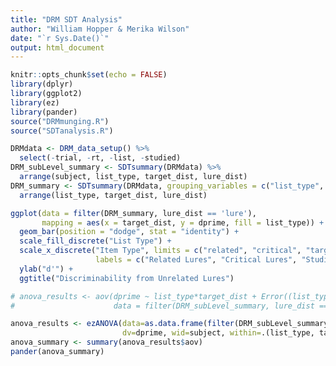 ---
title: "DRM SDT Analysis"
author: "William Hopper & Merika Wilson"
date: "`r Sys.Date()`"
output: html_document
---

```{r setup, include=FALSE}
knitr::opts_chunk$set(echo = FALSE)
library(dplyr)
library(ggplot2)
library(ez)
library(pander)
source("DRMmunging.R")
source("SDTanalysis.R")
```

```{r summarise}
DRMdata <- DRM_data_setup() %>% 
  select(-trial, -rt, -list, -studied)
DRM_subLevel_summary <- SDTsummary(DRMdata) %>%
  arrange(subject, list_type, target_dist, lure_dist)
DRM_summary <- SDTsummary(DRMdata, grouping_variables = c("list_type", "class")) %>%
  arrange(list_type, target_dist, lure_dist)
```

```{r plot}
ggplot(data = filter(DRM_summary, lure_dist == 'lure'),
       mapping = aes(x = target_dist, y = dprime, fill = list_type)) + 
  geom_bar(position = "dodge", stat = "identity") + 
  scale_fill_discrete("List Type") + 
  scale_x_discrete("Item Type", limits = c("related", "critical", "target"),
                   labels = c("Related Lures", "Critical Lures", "Studied Items")) +
  ylab("d'") +
  ggtitle("Discriminability from Unrelated Lures")
```

```{r ANOVA, warning = FALSE}
# anova_results <- aov(dprime ~ list_type*target_dist + Error((list_type*target_dist)/subject),
#                      data = filter(DRM_subLevel_summary, lure_dist == 'lure'))

anova_results <- ezANOVA(data=as.data.frame(filter(DRM_subLevel_summary, lure_dist == 'lure')),
                         dv=dprime, wid=subject, within=.(list_type, target_dist), detailed=TRUE, return_aov=TRUE, type=3)
anova_summary <- summary(anova_results$aov)
pander(anova_summary)
```